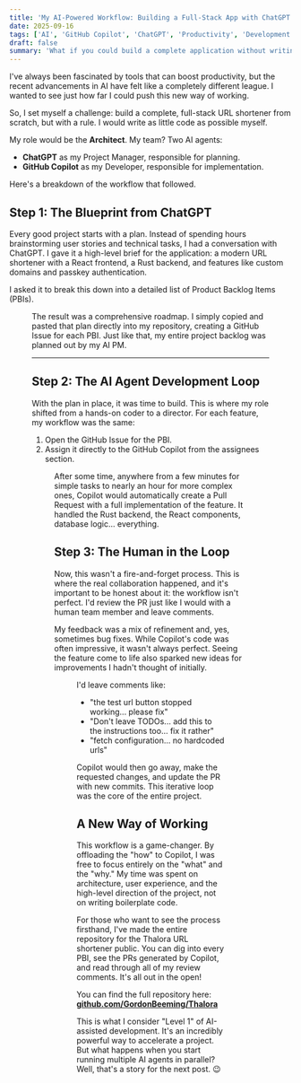 ```yaml
---
title: 'My AI-Powered Workflow: Building a Full-Stack App with ChatGPT and GitHub Copilot'
date: 2025-09-16
tags: ['AI', 'GitHub Copilot', 'ChatGPT', 'Productivity', 'Development']
draft: false
summary: 'What if you could build a complete application without writing most of the code? I put that to the test by building a URL shortener where I acted as the architect, ChatGPT as the project manager, and GitHub Copilot as the developer. This is how it went.'
---
```




I've always been fascinated by tools that can boost productivity, but the recent advancements in AI have felt like a completely different league. I wanted to see just how far I could push this new way of working.

So, I set myself a challenge: build a complete, full-stack URL shortener from scratch, but with a rule. I would write as little code as possible myself.

My role would be the **Architect**. My team? Two AI agents:
* **ChatGPT** as my Project Manager, responsible for planning.
* **GitHub Copilot** as my Developer, responsible for implementation.

Here's a breakdown of the workflow that followed.

## Step 1: The Blueprint from ChatGPT

Every good project starts with a plan. Instead of spending hours brainstorming user stories and technical tasks, I had a conversation with ChatGPT. I gave it a high-level brief for the application: a modern URL shortener with a React frontend, a Rust backend, and features like custom domains and passkey authentication.

I asked it to break this down into a detailed list of Product Backlog Items (PBIs).

<Figure key="/images/chatgpt-pbis.png" src="/images/chatgpt-pbis.png" alt="A screenshot of a ChatGPT conversation showing a detailed list of Product Backlog Items for a URL shortener project." width="0" height="0" caption="ChatGPT acting as my Project Manager, generating a surprisingly solid project plan." />

The result was a comprehensive roadmap. I simply copied and pasted that plan directly into my repository, creating a GitHub Issue for each PBI. Just like that, my entire project backlog was planned out by my AI PM.

---
## Step 2: The AI Agent Development Loop

With the plan in place, it was time to build. This is where my role shifted from a hands-on coder to a director. For each feature, my workflow was the same:

1.  Open the GitHub Issue for the PBI.
2.  Assign it directly to the GitHub Copilot from the assignees section.

<Figure key="/images/assign-to-copilot.png" src="/images/assign-to-copilot.png" alt="A screenshot of a GitHub Issue with a comment assigning the task to the @github-copilot user." width="0" height="0" caption="Delegating the implementation directly to the GitHub Copilot agent." />

After some time, anywhere from a few minutes for simple tasks to nearly an hour for more complex ones, Copilot would automatically create a Pull Request with a full implementation of the feature. It handled the Rust backend, the React components, database logic... everything.

## Step 3: The Human in the Loop

Now, this wasn't a fire-and-forget process. This is where the real collaboration happened, and it's important to be honest about it: the workflow isn't perfect. I'd review the PR just like I would with a human team member and leave comments.

My feedback was a mix of refinement and, yes, sometimes bug fixes. While Copilot's code was often impressive, it wasn't always perfect. Seeing the feature come to life also sparked new ideas for improvements I hadn't thought of initially.

<Figure key="/images/pr-review-loop.png" src="/images/pr-review-loop.png" alt="A screenshot of a GitHub Pull Request showing a conversation between a user and the GitHub Copilot bot, with review comments and subsequent commits." width="0" height="0" caption="The back-and-forth review cycle is where the magic happens." />

I'd leave comments like:
* "the test url button stopped working... please fix"
* "Don't leave TODOs... add this to the instructions too... fix it rather"
* "fetch configuration... no hardcoded urls"

Copilot would then go away, make the requested changes, and update the PR with new commits. This iterative loop was the core of the entire project.

## A New Way of Working

This workflow is a game-changer. By offloading the "how" to Copilot, I was free to focus entirely on the "what" and the "why." My time was spent on architecture, user experience, and the high-level direction of the project, not on writing boilerplate code.

For those who want to see the process firsthand, I've made the entire repository for the Thalora URL shortener public. You can dig into every PBI, see the PRs generated by Copilot, and read through all of my review comments. It's all out in the open\!

You can find the full repository here: **[github.com/GordonBeeming/Thalora](https://github.com/GordonBeeming/Thalora)**

This is what I consider "Level 1" of AI-assisted development. It's an incredibly powerful way to accelerate a project. But what happens when you start running multiple AI agents in parallel? Well, that's a story for the next post. 😉